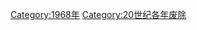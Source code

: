 {{discat|196|8|1959|1970}}
{{Commonscat|1968 disestablishments}}

[[Category:1968年|Category:1968年]]
[[Category:20世纪各年废除|Category:20世纪各年废除]]